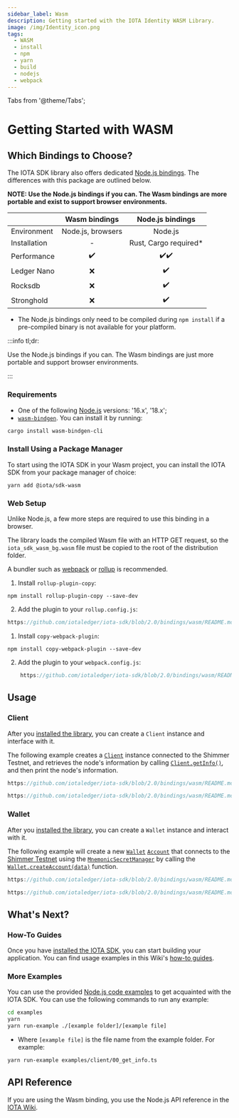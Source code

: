 ```yaml
---
sidebar_label: Wasm
description: Getting started with the IOTA Identity WASM Library.
image: /img/Identity_icon.png
tags:
  - WASM
  - install
  - npm
  - yarn
  - build
  - nodejs
  - webpack
---
```

Tabs from '@theme/Tabs';

# Getting Started with WASM

## Which Bindings to Choose?

The IOTA SDK library also offers dedicated [Node.js bindings](../nodejs). The differences with this package are outlined
below.

**NOTE: Use the Node.js bindings if you can. The Wasm bindings are more portable and exist to support browser
environments.**

|              |   Wasm bindings   |   Node.js bindings    |
|:-------------|:-----------------:|:---------------------:|
| Environment  | Node.js, browsers |        Node.js        |
| Installation |         -         | Rust, Cargo required* |
| Performance  |        ✔️         |         ✔️✔️          |
| Ledger Nano  |         ❌         |          ✔️           |
| Rocksdb      |         ❌         |          ✔️           |
| Stronghold   |         ❌         |          ✔️           |

- The Node.js bindings only need to be compiled during `npm install` if a pre-compiled binary is not available for your platform.

:::info tl;dr:

Use the Node.js bindings if you can. The Wasm bindings are just more portable and support browser environments.

:::

### Requirements

- One of the following [Node.js](https://nodejs.org/) versions: '16.x', '18.x';
- [`wasm-bindgen`](https://github.com/rustwasm/wasm-bindgen). You can install it by running:

```bash
cargo install wasm-bindgen-cli
```

### Install Using a Package Manager

To start using the IOTA SDK in your Wasm project, you can install the IOTA SDK from your package manager of choice:

```npm2yarn
yarn add @iota/sdk-wasm
```

### Web Setup

Unlike Node.js, a few more steps are required to use this binding in a browser.

The library loads the compiled Wasm file with an HTTP GET request, so the `iota_sdk_wasm_bg.wasm` file must be copied to
the root of the distribution folder.

A bundler such as [webpack](https://webpack.js.org/) or [rollup](https://rollupjs.org/) is recommended.

<Tabs groupId="bundler" queryString>
<TabItem value="rollup" label="Rollup">

1. Install `rollup-plugin-copy`:

```npm2yarn
npm install rollup-plugin-copy --save-dev
```

2. Add the plugin to your `rollup.config.js`:

```js reference
https://github.com/iotaledger/iota-sdk/blob/2.0/bindings/wasm/README.md#L58-L70
```

</TabItem>
<TabItem value="webpack" label="Webpack">

1. Install `copy-webpack-plugin`:

```npm2yarn
npm install copy-webpack-plugin --save-dev
```

2. Add the plugin to your `webpack.config.js`:

```js reference
    https://github.com/iotaledger/iota-sdk/blob/2.0/bindings/wasm/README.md#L84-L105
```

</TabItem>
</Tabs>

## Usage

### Client

After you [installed the library](#install-the-iota-sdk), you can create a `Client` instance and interface with it.

The following example creates a [`Client`](../references/nodejs/classes/Client.md)
instance connected to
the Shimmer Testnet, and retrieves the node's information by
calling [`Client.getInfo()`](../references/nodejs/classes/Client.md#getinfo),
and then print the node's information.

<Tabs groupId="usage" queryString>
<TabItem value="Web" label="Web">
<div className={'hide-code-block-extras'}>

```js reference
https://github.com/iotaledger/iota-sdk/blob/2.0/bindings/wasm/README.md#L119-L137
```

</div>
</TabItem>
<TabItem value="Node.js" label="Node.js">
<div className={'hide-code-block-extras'}>


```js reference
https://github.com/iotaledger/iota-sdk/blob/2.0/bindings/wasm/README.md#L143-L160
```

</div>
</TabItem>
</Tabs>

### Wallet

After you [installed the library](#installing-the-iota-sdk), you can create a `Wallet` instance and interact with it.

The following example will create a
new [`Wallet`](https://wiki.iota.org/iota-sdk/references/nodejs/classes/Wallet/) [`Account`](https://wiki.iota.org/iota-sdk/references/nodejs/classes/Account/)
that connects to the [Shimmer Testnet](https://api.testnet.shimmer.network) using the
[`MnemonicSecretManager`](https://wiki.iota.org/iota-sdk/references/nodejs/interfaces/MnemonicSecretManager/)
by calling
the [`Wallet.createAccount(data)`](https://wiki.iota.org/iota-sdk/references/nodejs/classes/Wallet/#createaccount)
function.


<Tabs groupId="usage" queryString>
<TabItem value="Web" label="Web">
<div className={'hide-code-block-extras'}>


```js reference
https://github.com/iotaledger/iota-sdk/blob/2.0/bindings/wasm/README.md#L176-L200
```

</div>
</TabItem>
<TabItem value="Node.js" label="Node.js">
<div className={'hide-code-block-extras'}>

```js reference
https://github.com/iotaledger/iota-sdk/blob/2.0/bindings/wasm/README.md#L206-L231
```


</div>
</TabItem>
</Tabs>

## What's Next?

### How-To Guides

Once you have [installed the IOTA SDK](#install-the-iota-sdk), you can start building your application. You can find
usage examples in this Wiki's [how-to guides](../how-tos/introduction.md).

<EditDotEnv />

### More Examples

You can use the provided
[Node.js code examples](https://github.com/iotaledger/iota-sdk/tree/develop/bindings/nodejs/examples) to get acquainted
with the IOTA SDK. You can use the following commands to run any example:

```bash
cd examples
yarn
yarn run-example ./[example folder]/[example file]
```

- Where `[example file]` is the file name from the example folder. For example:

```bash
yarn run-example examples/client/00_get_info.ts
```

## API Reference

If you are using the Wasm binding, you use the Node.js API reference in the
[IOTA Wiki](https://wiki.iota.org/shimmer/iota-sdk/references/nodejs/api_ref/).